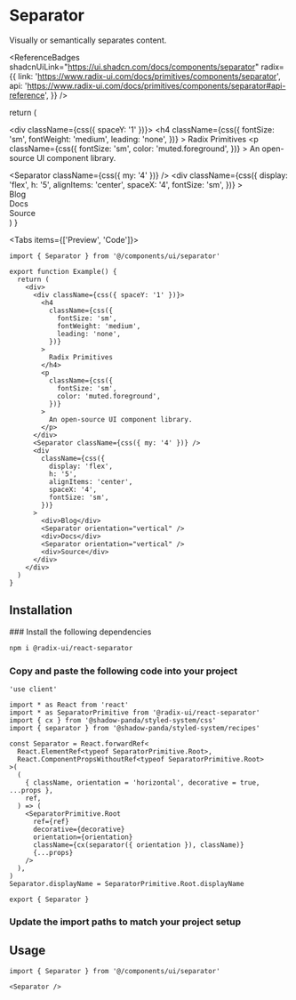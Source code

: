 
# Separator

<Lead>Visually or semantically separates content.</Lead>

<ReferenceBadges
  shadcnUiLink="https://ui.shadcn.com/docs/components/separator"
  radix={{
    link: 'https://www.radix-ui.com/docs/primitives/components/separator',
    api: 'https://www.radix-ui.com/docs/primitives/components/separator#api-reference',
  }}
/>

  return (
    <div>
      <div className={css({ spaceY: '1' })}>
        <h4
          className={css({
            fontSize: 'sm',
            fontWeight: 'medium',
            leading: 'none',
          })}
        >
          Radix Primitives
        </h4>
        <p
          className={css({
            fontSize: 'sm',
            color: 'muted.foreground',
          })}
        >
          An open-source UI component library.
        </p>
      </div>
      <Separator className={css({ my: '4' })} />
      <div
        className={css({
          display: 'flex',
          h: '5',
          alignItems: 'center',
          spaceX: '4',
          fontSize: 'sm',
        })}
      >
        <div>Blog</div>
        <Separator orientation="vertical" />
        <div>Docs</div>
        <Separator orientation="vertical" />
        <div>Source</div>
      </div>
    </div>
  )
}

<Tabs items={['Preview', 'Code']}>
  <Tab>
    <Preview>
      <Example />
    </Preview>
  </Tab>
  <Tab>

```tsx copy
import { Separator } from '@/components/ui/separator'

export function Example() {
  return (
    <div>
      <div className={css({ spaceY: '1' })}>
        <h4
          className={css({
            fontSize: 'sm',
            fontWeight: 'medium',
            leading: 'none',
          })}
        >
          Radix Primitives
        </h4>
        <p
          className={css({
            fontSize: 'sm',
            color: 'muted.foreground',
          })}
        >
          An open-source UI component library.
        </p>
      </div>
      <Separator className={css({ my: '4' })} />
      <div
        className={css({
          display: 'flex',
          h: '5',
          alignItems: 'center',
          spaceX: '4',
          fontSize: 'sm',
        })}
      >
        <div>Blog</div>
        <Separator orientation="vertical" />
        <div>Docs</div>
        <Separator orientation="vertical" />
        <div>Source</div>
      </div>
    </div>
  )
}
```

  </Tab>
</Tabs>

## Installation

<Steps>
### Install the following dependencies

```bash npm2yarn copy
npm i @radix-ui/react-separator
```

### Copy and paste the following code into your project

```tsx filename="components/ui/separator.tsx" copy
'use client'

import * as React from 'react'
import * as SeparatorPrimitive from '@radix-ui/react-separator'
import { cx } from '@shadow-panda/styled-system/css'
import { separator } from '@shadow-panda/styled-system/recipes'

const Separator = React.forwardRef<
  React.ElementRef<typeof SeparatorPrimitive.Root>,
  React.ComponentPropsWithoutRef<typeof SeparatorPrimitive.Root>
>(
  (
    { className, orientation = 'horizontal', decorative = true, ...props },
    ref,
  ) => (
    <SeparatorPrimitive.Root
      ref={ref}
      decorative={decorative}
      orientation={orientation}
      className={cx(separator({ orientation }), className)}
      {...props}
    />
  ),
)
Separator.displayName = SeparatorPrimitive.Root.displayName

export { Separator }
```

### Update the import paths to match your project setup

</Steps>

## Usage

```tsx copy
import { Separator } from '@/components/ui/separator'
```

```tsx copy
<Separator />
```
